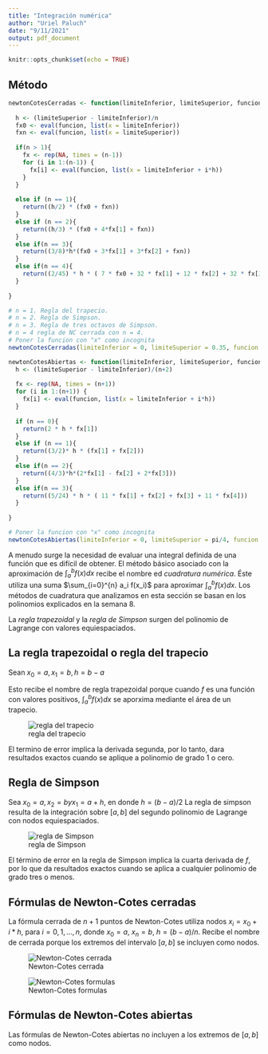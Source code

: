 ```yaml
---
title: "Integración numérica"
author: "Uriel Paluch"
date: "9/11/2021"
output: pdf_document
---
```


```r
knitr::opts_chunk$set(echo = TRUE)
```

## Método
```r
newtonCotesCerradas <- function(limiteInferior, limiteSuperior, funcion, n){
  
  h <- (limiteSuperior - limiteInferior)/n
  fx0 <- eval(funcion, list(x = limiteInferior))
  fxn <- eval(funcion, list(x = limiteSuperior))
  
  if(n > 1){
    fx <- rep(NA, times = (n-1))
    for (i in 1:(n-1)) {
      fx[i] <- eval(funcion, list(x = limiteInferior + i*h))
    } 
  }
  
  else if (n == 1){
    return((h/2) * (fx0 + fxn))
  }
  else if (n == 2){
    return((h/3) * (fx0 + 4*fx[1] + fxn))
  }
  else if(n == 3){
    return((3/8)*h*(fx0 + 3*fx[1] + 3*fx[2] + fxn))
  }
  else if(n == 4){
    return((2/45) * h * ( 7 * fx0 + 32 * fx[1] + 12 * fx[2] + 32 * fx[3] + 7 * fxn))
  }
  
}

# n = 1. Regla del trapecio.
# n = 2. Regla de Simpson.
# n = 3. Regla de tres octavos de Simpson.
# n = 4 regla de NC cerrada con n = 4.
# Poner la funcion con "x" como incognita
newtonCotesCerradas(limiteInferior = 0, limiteSuperior = 0.35, funcion = expression(2/(x^2-4)), n = 1)
```

```r
newtonCotesAbiertas <- function(limiteInferior, limiteSuperior, funcion, n){
  h <- (limiteSuperior - limiteInferior)/(n+2)
  
  fx <- rep(NA, times = (n+1))
  for (i in 1:(n+1)) {
    fx[i] <- eval(funcion, list(x = limiteInferior + i*h))
  }
  
  if (n == 0){
    return(2 * h * fx[1])
  }
  else if (n == 1){
    return((3/2)* h * (fx[1] + fx[2]))
  }
  else if(n == 2){
    return((4/3)*h*(2*fx[1] - fx[2] + 2*fx[3]))
  }
  else if(n == 3){
    return((5/24) * h * ( 11 * fx[1] + fx[2] + fx[3] + 11 * fx[4]))
  }
  
}

# Poner la funcion con "x" como incognita
newtonCotesAbiertas(limiteInferior = 0, limiteSuperior = pi/4, funcion = expression(sin(x)), n = 3)
```


A menudo surge la necesidad de evaluar una integral definida de una función que es difícil de obtener. El método básico asociado con la aproximación de $\int_{a}^{b} f(x) dx$ recibe el nombre ed *cuadratura numérica*. Éste utiliza una suma $\sum_{i=0}^{n} a_i f(x_i)$ para aproximar $\int_{a}^{b} f(x) dx$. Los métodos de cuadratura que analizamos en esta sección se basan en los polinomios explicados en la semana 8.  

La *regla trapezoidal* y la *regla de Simpson* surgen del polinomio de Lagrange con valores equiespaciados.   

## La regla trapezoidal o regla del trapecio
Sean $x_0 = a, x_1 = b, h = b - a$

\begin{equation}
  \int_{a}^{b} f(x) dx = \dfrac{h}{2} [f(x_0) + f(x_1)] -                                                           \dfrac{h^3}{12}f''(\varepsilon)
\end{equation}

Esto recibe el nombre de regla trapezoidal porque cuando $f$ es una función con valores positivos, $\int_{a}^{b} f(x) dx$ se aporxima mediante el área de un trapecio.

![regla del trapecio](img/reglaDelTrapecio.png)

El termino de error implica la derivada segunda, por lo tanto, dara resultados exactos cuando se aplique a polinomio de grado 1 o cero.

## Regla de Simpson
Sea $x_0 = a, x_2 = b y x_1 = a + h$, en donde $h = (b - a)/2$
La regla de simpson resulta de la integración sobre $[a, b]$ del segundo polinomio de Lagrange con nodos equiespaciados.

![regla de Simpson](img/Simpson.png)

\begin{equation}
  \int_{a}^{b} f(x) dx = \dfrac{h}{3} [f(x_0) + 4 f(x_1) + f(x_2)] -                                              \dfrac{h^5}{90}f^{(4)}(\varepsilon)
\end{equation}

El término de error en la regla de Simpson implica la cuarta derivada de $f$, por lo que da resultados exactos cuando se aplica a cualquier polinomio de grado tres o menos.

## Fórmulas de Newton-Cotes cerradas
La fórmula cerrada de $n + 1$ puntos de Newton-Cotes utiliza nodos $x_i = x_0 + i * h$, para $i = 0, 1, ..., n$, donde $x_0 = a$, $x_n = b$, $h = (b-a)/n$. Recibe el nombre de cerrada porque los extremos del intervalo $[a,b]$ se incluyen como nodos.

![Newton-Cotes cerrada](img/NC cerradas.png)

![Newton-Cotes formulas](img/formulas NC cerradas.png)



## Fórmulas de Newton-Cotes abiertas
Las fórmulas de Newton-Cotes abiertas no incluyen a los extremos de $[a,b]$ como nodos.
